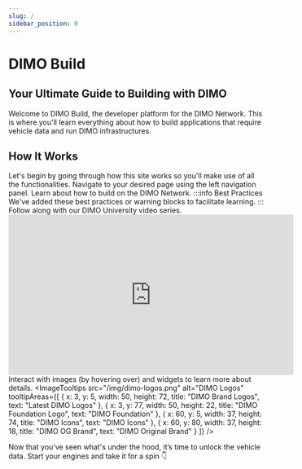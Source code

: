 ```yaml
---
slug: /
sidebar_position: 0
---
```



# DIMO Build

## Your Ultimate Guide to Building with DIMO

Welcome to DIMO Build, the developer platform for the DIMO Network.
This is where you'll learn everything about how to build applications that require vehicle data and run DIMO infrastructures.

## How It Works
Let's begin by going through how this site works so you'll make use of all the functionalities.
	<Stepper>
		<Step title="Navigate">
			Navigate to your desired page using the left navigation panel.
		</Step>
		<Step title="Read">
			Learn about how to build on the DIMO Network.
      :::info Best Practices
				We've added these best practices or warning blocks to facilitate learning.
			:::
		</Step>
    <Step title="Watch">
			Follow along with our DIMO University video series.
      <iframe
        width="560"
        height="315"
        src="https://www.youtube.com/embed/nktm5m9LhIU?si=ZFJdiIEcoTBnaZ4d"
        title="YouTube video player"
        frameborder="0"
        allow="accelerometer; autoplay; clipboard-write; encrypted-media; gyroscope; picture-in-picture; web-share"
        referrerpolicy="strict-origin-when-cross-origin"
        allowfullscreen
      ></iframe>
		</Step>
		<Step title="Interact">
			Interact with images (by hovering over) and widgets to learn more about details.
      	<ImageTooltips
          src="/img/dimo-logos.png"
          alt="DIMO Logos"
          tooltipAreas={[
            {
              x: 3, y: 5, width: 50, height: 72,
              title: "DIMO Brand Logos",
              text: "Latest DIMO Logos"
            },
            {
              x: 3, y: 77, width: 50, height: 22,
              title: "DIMO Foundation Logo",
              text: "DIMO Foundation"
            },
            {
              x: 60, y: 5, width: 37, height: 74,
              title: "DIMO Icons",
              text: "DIMO Icons"
            },
            {
              x: 60, y: 80, width: 37, height: 18,
              title: "DIMO OG Brand",
              text: "DIMO Original Brand"
            }
          ]}
        />
		</Step>
	</Stepper>

Now that you’ve seen what's under the hood, it’s time to unlock the vehicle data. Start your engines and take it for a spin 👇
